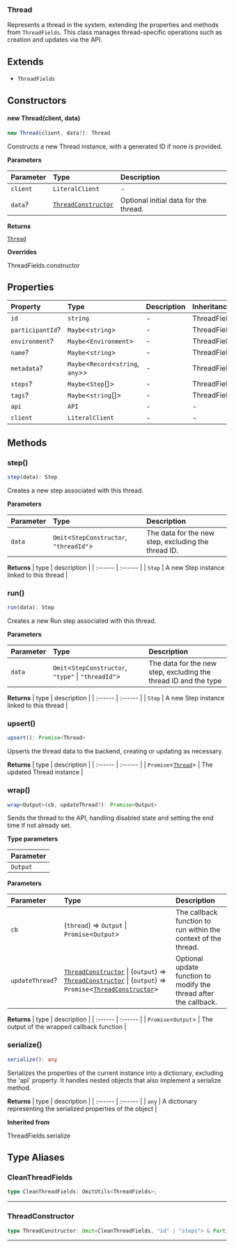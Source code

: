 ### Thread

Represents a thread in the system, extending the properties and methods from `ThreadFields`.
This class manages thread-specific operations such as creation and updates via the API.

## Extends

- `ThreadFields`

## Constructors

#### new Thread(client, data)

```ts
new Thread(client, data?): Thread
```

Constructs a new Thread instance, with a generated ID if none is provided.

**Parameters**

| Parameter | Type | Description |
| :------ | :------ | :------ |
| `client` | `LiteralClient` | - |
| `data`? | [`ThreadConstructor`](README.md#threadconstructor) | Optional initial data for the thread. |

**Returns**

[`Thread`](README.md#thread)

**Overrides**

ThreadFields.constructor

## Properties

| Property | Type | Description | Inheritance |
| :------ | :------ | :------ | :------ |
| `id` | `string` | - | ThreadFields.id |
| `participantId`? | `Maybe`\<`string`\> | - | ThreadFields.participantId |
| `environment`? | `Maybe`\<`Environment`\> | - | ThreadFields.environment |
| `name`? | `Maybe`\<`string`\> | - | ThreadFields.name |
| `metadata`? | `Maybe`\<`Record`\<`string`, `any`\>\> | - | ThreadFields.metadata |
| `steps`? | `Maybe`\<`Step`[]\> | - | ThreadFields.steps |
| `tags`? | `Maybe`\<`string`[]\> | - | ThreadFields.tags |
| `api` | `API` | - | - |
| `client` | `LiteralClient` | - | - |

## Methods

### step()

```ts
step(data): Step
```

Creates a new step associated with this thread.

**Parameters**

| Parameter | Type | Description |
| :------ | :------ | :------ |
| `data` | `Omit`\<`StepConstructor`, `"threadId"`\> | The data for the new step, excluding the thread ID. |

**Returns**
| type | description |
| :------ | :------ |
| `Step` | A new Step instance linked to this thread |

### run()

```ts
run(data): Step
```

Creates a new Run step associated with this thread.

**Parameters**

| Parameter | Type | Description |
| :------ | :------ | :------ |
| `data` | `Omit`\<`StepConstructor`, `"type"` \| `"threadId"`\> | The data for the new step, excluding the thread ID and the type |

**Returns**
| type | description |
| :------ | :------ |
| `Step` | A new Step instance linked to this thread |

### upsert()

```ts
upsert(): Promise<Thread>
```

Upserts the thread data to the backend, creating or updating as necessary.

**Returns**
| type | description |
| :------ | :------ |
| `Promise`\<[`Thread`](README.md#thread)\> | The updated Thread instance |

### wrap()

```ts
wrap<Output>(cb, updateThread?): Promise<Output>
```

Sends the thread to the API, handling disabled state and setting the end time if not already set.

**Type parameters**

| Parameter |
| :------ |
| `Output` |

**Parameters**

| Parameter | Type | Description |
| :------ | :------ | :------ |
| `cb` | (`thread`) => `Output` \| `Promise`\<`Output`\> | The callback function to run within the context of the thread. |
| `updateThread`? | [`ThreadConstructor`](README.md#threadconstructor) \| (`output`) => [`ThreadConstructor`](README.md#threadconstructor) \| (`output`) => `Promise`\<[`ThreadConstructor`](README.md#threadconstructor)\> | Optional update function to modify the thread after the callback. |

**Returns**
| type | description |
| :------ | :------ |
| `Promise`\<`Output`\> | The output of the wrapped callback function |

### serialize()

```ts
serialize(): any
```

Serializes the properties of the current instance into a dictionary, excluding the 'api' property.
It handles nested objects that also implement a serialize method.

**Returns**
| type | description |
| :------ | :------ |
| `any` | A dictionary representing the serialized properties of the object |

**Inherited from**

ThreadFields.serialize

## Type Aliases

### CleanThreadFields

```ts
type CleanThreadFields: OmitUtils<ThreadFields>;
```

***

### ThreadConstructor

```ts
type ThreadConstructor: Omit<CleanThreadFields, "id" | "steps"> & Partial<Pick<CleanThreadFields, "id">>;
```

***
